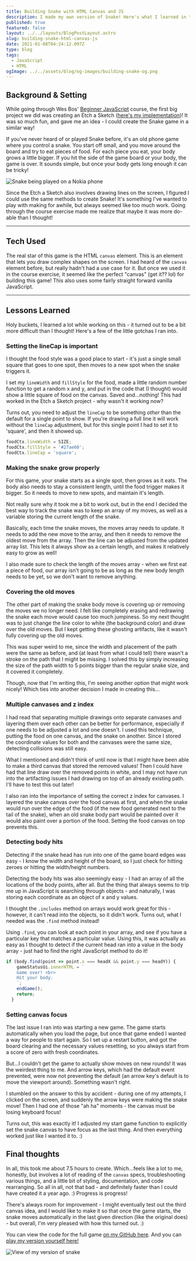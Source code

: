 ```yaml
---
title: Building Snake with HTML Canvas and JS
description: I made my own version of Snake! Here's what I learned in the process.
published: true
featured: false
layout: ../../layouts/BlogPostLayout.astro
slug: building-snake-html-canvas-js
date: 2021-01-08T04:24:12.097Z
type: blog
tags:
  - JavaScript
  - HTML
ogImage: ../../assets/blog/og-images/building-snake-og.png
---
```


## Background & Setting

While going through Wes Bos' [Beginner JavaScript](https://beginnerjavascript.com) course, the first big project we did was creating an Etch a Sketch ([here's my implementation](https://codepen.io/lindakatcodes/pen/ZEWRPMo))! It was so much fun, and gave me an idea - I could create the Snake game in a similar way!

If you've never heard of or played Snake before, it's an old phone game where you control a snake. You start off small, and you move around the board and try to eat pieces of food. For each piece you eat, your body grows a little bigger. If you hit the side of the game board or your body, the game is over. It sounds simple, but once your body gets long enough it can be tricky!


  <img src="https://media1.tenor.com/images/14ea3c45f66ec873f5ee9cf1abfd0340/tenor.gif" alt="Snake being played on a Nokia phone" />


Since the Etch a Sketch also involves drawing lines on the screen, I figured I could use the same methods to create Snake! It's something I've wanted to play with making for awhile, but always seemed like too much work. Going through the course exercise made me realize that maybe it was more do-able than I thought!

----

## Tech Used

The real star of this game is the HTML `canvas` element. This is an element that lets you draw complex shapes on the screen. I had heard of the `canvas` element before, but really hadn't had a use case for it. But once we used it in the course exercise, it seemed like the perfect "canvas" (get it?? lol) for building this game! This also uses some fairly straight forward vanilla JavaScript.

----

## Lessons Learned

Holy buckets, I learned a lot while working on this - it turned out to be a bit more difficult than I thought! Here's a few of the little gotchas I ran into.

### Setting the lineCap is important

I thought the food style was a good place to start - it's just a single small square that goes to one spot, then moves to a new spot when the snake triggers it.

I set my `lineWidth` and `fillStyle` for the food, made a little random number function to get a random x and y, and put in the code that (I thought) would show a little square of food on the canvas. Saved and...nothing! This had worked in the Etch a Sketch project - why wasn't it working now?

Turns out, you need to adjust the `lineCap` to be something *other* than the default for a single point to show. If you're drawing a full line it will work without the `lineCap` adjustment, but for this single point I had to set it to 'square', and then it showed up.

```js
foodCtx.lineWidth = SIZE;
foodCtx.fillStyle = '#27ae60';
foodCtx.lineCap = 'square';
```

### Making the snake grow properly

For this game, your snake starts as a single spot, then grows as it eats. The body also needs to stay a consistent length, until the food trigger makes it bigger. So it needs to move to new spots, and maintain it's length.

Not really sure why it took me a bit to work out, but in the end I decided the best way to track the snake was to keep an array of my moves, as well as a variable storing the current length of the snake.

Basically, each time the snake moves, the moves array needs to update. It needs to add the new move to the array, and then it needs to remove the oldest move from the array. Then the line can be adjusted from the updated array list. This lets it always show as a certain length, and makes it relatively easy to grow as well!

I also made sure to check the length of the moves array - when we first eat a piece of food, our array isn't going to be as long as the new body length needs to be yet, so we don't want to remove anything.

### Covering the old moves

The other part of making the snake body move is covering up or removing the moves we no longer need. I felt like completely erasing and redrawing the snake each move would cause too much jumpiness. So my next thought was to just change the line color to white (the background color) and draw over the old moves. But I kept getting these ghosting artifacts, like it wasn't fully covering up the old moves.

This was super weird to me, since the width and placement of the path were the same as before, and (at least from what I could tell) there wasn't a stroke on the path that I might be missing. I solved this by simply increasing the size of the path width to 5 points bigger than the regular snake size, and it covered it completely.

Though, now that I'm writing this, I'm seeing another option that might work nicely! Which ties into another decision I made in creating this...

### Multiple canvases and z index

I had read that separating multiple drawings onto separate canvases and layering them over each other can be better for performance, especially if one needs to be adjusted a lot and one doesn't. I used this technique, putting the food on one canvas, and the snake on another. Since I stored the coordinate values for both and the canvases were the same size, detecting collisions was still easy.

What I mentioned and didn't think of until now is that I might have been able to make a third canvas that stored the removed values! Then I could have had that line draw over the removed points in white, and I may not have run into the artifacting issues I had drawing on top of an already existing path. I'll have to test this out later!

I also ran into the importance of setting the correct z index for canvases. I layered the snake canvas over the food canvas at first, and when the snake would run over the edge of the food (if the new food generated next to the tail of the snake), when an old snake body part would be painted over it would also paint over a portion of the food. Setting the food canvas on top prevents this.

### Detecting body hits

Detecting if the snake head has run into one of the game board edges was easy - I know the width and height of the board, so I just check for hitting zeroes or hitting the width/height numbers.

Detecting the body hits was also seemingly easy - I had an array of all the locations of the body points, after all. But the thing that always seems to trip me up in JavaScript is searching through objects - and naturally, I was storing each coordinate as an object of x and y values.

I thought the `.includes` method on arrays would work great for this - however, it can't read into the objects, so it didn't work. Turns out, what I needed was the `.find` method instead!

Using `.find`, you can look at each point in your array, and see if you have a particular key that matches a particular value. Using this, it was actually as easy as I thought to detect if the current head ran into a value in the body array - just had to find the right JavaScript method to do it!

```js
if (body.find(point => point.x === headX && point.y === headY)) {
    gameStatusUi.innerHTML = `
    Game over! <br>
    Hit your body.
    `;
    endGame();
    return;
  }
```

### Setting canvas focus

The last issue I ran into was starting a new game. The game starts automatically when you load the page, but once that game ended I wanted a way for people to start again. So I set up a restart button, and got the board clearing and the necessary values resetting, so you always start from a score of zero with fresh coordinates.

But...I couldn't get the game to actually show moves on new rounds! It was the weirdest thing to me. And arrow keys, which had the default event prevented, were now not preventing the default (an arrow key's default is to move the viewport around). Something wasn't right.

I stumbled on the answer to this by accident - during one of my attempts, I clicked on the screen, and suddenly the arrow keys were making the snake move! Then I had one of those "ah ha" moments - the canvas must be losing keyboard focus!

Turns out, this was exactly it! I adjusted my start game function to explicitly set the snake canvas to have focus as the last thing. And then everything worked just like I wanted it to. :)

## Final thoughts

In all, this took me about 7.5 hours to create. Which...feels like a lot to me, honestly, but involves a lot of reading of the `canvas` specs, troubleshooting various things, and a little bit of styling, documentation, and code rearranging. So all in all, not that bad - and definitely faster than I could have created it a year ago. :) Progress is progress!

There's always room for improvement - I might eventually test out the third canvas idea, and I would like to make it so that once the game starts, the snake moves automatically in the last given direction (like the original does) - but overall, I'm very pleased with how this turned out. :)

You can view the code for the full game [on my GitHub here](https://github.com/lindakatcodes/minisites/tree/main/snake). And you can [play my version yourself here!](https://snake-mini.netlify.app/)


  <img src="https://i.imgur.com/txjQiqg.png" alt="View of my version of snake" />
